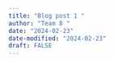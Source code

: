 ```yaml
---
title: "Blog post 1 "
author: "Team 8 "
date: "2024-02-23"
date-modified: "2024-02-23"
draft: FALSE
---
```


